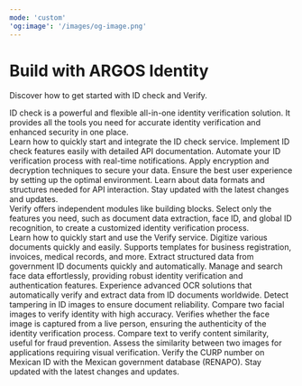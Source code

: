 ```yaml
---
mode: 'custom'
'og:image': '/images/og-image.png'
---
```


<div style={{ textAlign:"center",padding:"4rem 0",background:"radial-gradient(circle, rgba(0,100,255,1) 0%, rgba(0,212,255,1) 100%)" }}>
  <div style={{ display:"flex",flexDirection:"column",alignItems:"center",gap:"1rem" }}>
    <h1 style={{ fontSize:"2.5rem",fontWeight:"normal",display:"flex",alignItems:"center",gap:"0.5rem" }}>
      <span style={{ color: '#f0f0f0' }}>Build with</span>
      <span style={{ fontWeight: 'bold', color: '#f0f0f0' }}>ARGOS Identity</span>
    </h1>
    <p style={{ fontSize:"1rem",color:"#f2f2f1",margin:"0" }}>
      Discover how to get started with ID check and Verify.
    </p>
  </div>
</div>


<div style={{marginTop: '6rem', marginBottom: '8rem', maxWidth: '70rem', marginLeft: 'auto',
    marginRight: 'auto', paddingLeft: '1.25rem',
    paddingRight: '1.25rem' }}>

<div
  className="block text-black dark:text-white"
  style={{
    textAlign: 'center',
    fontSize: '24px',
    fontWeight: '600',
    marginBottom: '3rem',
    marginTop: '-1rem'
  }}
>
  <span className="block">
    <span className="text-primary">ID check </span>is a powerful and flexible all-in-one identity verification solution. It provides all the tools you need for accurate identity verification and enhanced security in one place.
  </span>
</div>


<CardGroup cols={4}>
  <Card title="Getting Started" icon="book-open" href="/getting-started/en/introduction">
    Learn how to quickly start and integrate the ID check service.
  </Card>
  <Card title="API Reference" icon="code" href="/api-reference/api-reference-guide/en/overview">
    Implement ID check features easily with detailed API documentation.
  </Card>
  <Card title="Webhook Events" icon="webhook" href="/webhooks/en/overview">
    Automate your ID verification process with real-time notifications.
  </Card>
  <Card title="Security" icon="grid-round" iconType="solid" href="/getting-started/en/encrypt-and-decrypt-data/overview">
    Apply encryption and decryption techniques to secure your data.
  </Card>
  <Card title="Recommended Browsers and Devices" icon="browser" href="/getting-started/en/recommended-browsers-and-devices">
    Ensure the best user experience by setting up the optimal environment.
  </Card>
  <Card title="Data Structure Guide" icon="database" href="/api-reference/api-reference-guide/en/supported-id-types-alpha-3-country-codes">
    Learn about data formats and structures needed for API interaction.
  </Card>
  <Card title="Changelog" icon="sparkles" href="/changelog/en/idcheck/overview">
    Stay updated with the latest changes and updates.
  </Card>
</CardGroup>

  <div className="block text-black dark:text-white" style={{ textAlign:"center",fontSize:"24px",fontWeight:"600",marginBottom:"3rem",marginTop:"4rem" }}>
    <span className="block">
      <span className="text-primary">Verify </span>offers independent modules like building blocks. Select only the features you need, such as document data extraction, face ID, and global ID recognition, to create a customized identity verification process.
    </span>
  </div>




<CardGroup cols={4}>
  <Card title="Getting Started" icon="book-open" href="https://dev.argosidentity.com/verify/getting-started">
    Learn how to quickly start and use the Verify service.
  </Card>
  <Card title="Textify" icon="file-contract" href="https://dev.argosidentity.com/verify/textify/introduction">
    Digitize various documents quickly and easily. Supports templates for business registration, invoices, medical records, and more.
  </Card>
  <Card title="Textify ID AutoParser" icon="wand-sparkles" href="https://app.theneo.io/argosidentity/verify/textify/textify-id-autoparser-api-1">
    Extract structured data from government ID documents quickly and automatically.
  </Card>
  <Card title="Face ID" icon="face-viewfinder" href="https://dev.argosidentity.com/face-id/face-id-1/introduction-5">
    Manage and search face data effortlessly, providing robust identity verification and authentication features.
  </Card>
  <Card title="Global ID Recognition" icon="address-card" iconType="solid" href="https://dev.argosidentity.com/verify-id/global-id-recognition-api/global-id-recognition-api-1">
    Experience advanced OCR solutions that automatically verify and extract data from ID documents worldwide.
  </Card>
  <Card title="ID Liveness" icon="wave-pulse" href="https://dev.argosidentity.com/verify-id/id-liveness/id-liveness-api-1">
    Detect tampering in ID images to ensure document reliability.
  </Card>
  <Card title="Face Compare" icon="code-compare" href="https://dev.argosidentity.com/verify-id/face-compare/face-compare-api-1">
    Compare two facial images to verify identity with high accuracy.
  </Card>
  <Card title="Face Liveness" icon="image-portrait" href="https://dev.argosidentity.com/verify-id/face-liveness/face-liveness-api">
    Verifies whether the face image is captured from a live person, ensuring the authenticity of the identity verification process.
  </Card>
  <Card title="Text Verifier" icon="text-size" href="https://dev.argosidentity.com/verifier/text-verifier/text-verifier-api">
    Compare text to verify content similarity, useful for fraud prevention.
  </Card>
  <Card title="Image Verifier" icon="images" href="https://dev.argosidentity.com/verifier/image-verifier/image-verifier-api">
    Assess the similarity between two images for applications requiring visual verification.
  </Card>
  <Card title="Validate Curp" icon="hashtag" href="https://app.theneo.io/argosidentity/verifier/curp-verifier-2/validate-curp-api">
    Verify the CURP number on Mexican ID with the Mexican government database (RENAPO).
  </Card>
  <Card title="Changelog" icon="sparkles" href="/changelog/en/verify/overview">
    Stay updated with the latest changes and updates.
  </Card>
</CardGroup>

</div>
